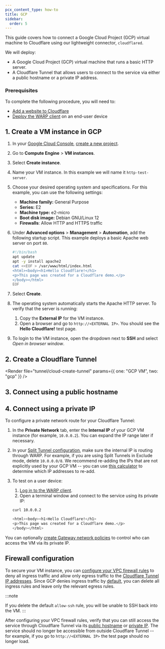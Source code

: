 ```yaml
---
pcx_content_type: how-to
title: GCP
sidebar:
  order: 5
---
```



This guide covers how to connect a Google Cloud Project (GCP) virtual machine to Cloudflare using our lightweight connector, `cloudflared`.

We will deploy:

- A Google Cloud Project (GCP) virtual machine that runs a basic HTTP server.
- A Cloudflare Tunnel that allows users to connect to the service via either a public hostname or a private IP address.

### Prerequisites

To complete the following procedure, you will need to:

- [Add a website to Cloudflare](/fundamentals/setup/manage-domains/add-site/)
- [Deploy the WARP client](/cloudflare-one/connections/connect-devices/warp/deployment/manual-deployment/) on an end-user device

## 1. Create a VM instance in GCP

1. In your [Google Cloud Console](https://console.cloud.google.com/), [create a new project](https://developers.google.com/workspace/guides/create-project).

2. Go to **Compute Engine** > **VM instances**.

3. Select **Create instance**.

4. Name your VM instance. In this example we will name it `http-test-server`.

5. Choose your desired operating system and specifications. For this example, you can use the following settings:

   - **Machine family:** General Purpose
   - **Series:** E2
   - **Machine type:** e2-micro
   - **Boot disk image:** Debian GNU/Linux 12
   - **Firewalls**: Allow HTTP and HTTPS traffic

6. Under **Advanced options** > **Management** > **Automation**, add the following startup script. This example deploys a basic Apache web server on port `80`.

   ```bash
   #!/bin/bash
   apt update
   apt -y install apache2
   cat <<EOF > /var/www/html/index.html
   <html><body><h1>Hello Cloudflare!</h1>
   <p>This page was created for a Cloudflare demo.</p>
   </body></html>
   EOF
   ```

7. Select **Create**.

8. The operating system automatically starts the Apache HTTP server. To verify that the server is running:

   1. Copy the **External IP** for the VM instance.
   2. Open a browser and go to `http://<EXTERNAL IP>`. You should see the **Hello Cloudflare!** test page.

9. To login to the VM instance, open the dropdown next to **SSH** and select _Open in browser window_.

## 2. Create a Cloudflare Tunnel

<Render
	file="tunnel/cloud-create-tunnel"
	params={{ one: "GCP VM", two: "gcp" }}
/>

## 3. Connect using a public hostname

<Render file="tunnel/cloud-public-hostname" />

## 4. Connect using a private IP

To configure a private network route for your Cloudflare Tunnel:

1. In the **Private Network** tab, enter the **Internal IP** of your GCP VM instance (for example, `10.0.0.2`). You can expand the IP range later if necessary.
2. In your [Split Tunnel configuration](/cloudflare-one/connections/connect-devices/warp/configure-warp/route-traffic/split-tunnels/#add-a-route), make sure the internal IP is routing through WARP. For example, if you are using Split Tunnels in Exclude mode, delete `10.0.0.0/8`. We recommend re-adding the IPs that are not explicitly used by your GCP VM -- you can use [this calculator](https://www.procustodibus.com/blog/2021/03/wireguard-allowedips-calculator/) to determine which IP addresses to re-add.
3. To test on a user device:

   1. [Log in to the WARP client](/cloudflare-one/connections/connect-devices/warp/deployment/manual-deployment/).
   2. Open a terminal window and connect to the service using its private IP:

   ```sh
   curl 10.0.0.2
   ```

   ```sh output
   <html><body><h1>Hello Cloudflare!</h1>
   <p>This page was created for a Cloudflare demo.</p>
   </body></html>
   ```

You can optionally [create Gateway network policies](/cloudflare-one/connections/connect-networks/private-net/cloudflared/#4-recommended-filter-network-traffic-with-gateway) to control who can access the VM via its private IP.

## Firewall configuration

To secure your VM instance, you can [configure your VPC firewall rules](https://cloud.google.com/firewall/docs/using-firewalls) to deny all ingress traffic and allow only egress traffic to the [Cloudflare Tunnel IP addresses](/cloudflare-one/connections/connect-networks/configure-tunnels/tunnel-with-firewall/#required-for-tunnel-operation). Since GCP denies ingress traffic by [default](https://cloud.google.com/firewall/docs/firewalls#default_firewall_rules), you can delete all ingress rules and leave only the relevant egress rules.

:::note

If you delete the default `allow-ssh` rule, you will be unable to SSH back into the VM.
:::

After configuring your VPC firewall rules, verify that you can still access the service through Cloudflare Tunnel via its [public hostname](#3-connect-using-a-public-hostname) or [private IP](#4-connect-using-a-private-ip). The service should no longer be accessible from outside Cloudflare Tunnel -- for example, if you go to `http://<EXTERNAL IP>` the test page should no longer load.
